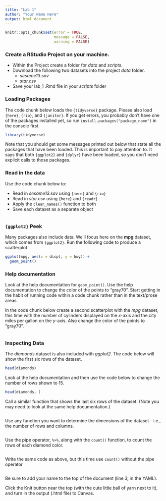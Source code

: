 ```yaml
---
title: "Lab 1"
author: "Your Name Here"
output: html_document
---
```


```r
knitr::opts_chunk$set(error = TRUE,
                      message = FALSE,
                      warning = FALSE)
```

### Create a RStudio Project on your machine.

* Within the Project create a folder for *data* and *scripts*.
* Download the following two datasets into the project *data* folder.
  + *sesame13.sav*
  + *star.csv*
* Save your lab_1 .Rmd file in your *scripts* folder

### Loading Packages

The code chunk below loads the `{tidyverse}` package. Please also load `{here}`, `{rio}`, and `{janitor}`. 
If you get errors, you probably don't have one of the packages installed yet, so run `install.packages("package_name")` in the console first.

```r
library(tidyverse)
```

Note that you should get some messages printed out below that state all the packages that have been loaded. This is important to pay attention to. It says that both `{ggplot2}` and `{dplyr}` have been loaded, so you don't need explicit 
calls to those packages.

### Read in the data

Use the code chunk below to:

* Read in *sesame13.sav* using `{here}` and `{rio}`
* Read in *star.csv* using `{here}` and `{readr}`
* Apply the `clean_names()` function to both
* Save each dataset as a separate object

```r

```

### `{ggplot2}` Peek

Many packages also include data. We'll focus here on the **mpg** dataset, which comes from `{ggplot2}`. Run the following code to produce a scatterplot 

```r
ggplot(mpg, aes(x = displ, y = hwy)) +
  geom_point()
```

### Help documentation

Look at the help documentation for `geom_point()`. Use the help documentation to change the color of the points to "gray70". Start getting in the habit of running code within a code chunk rather than in the text/prose areas.  

In the code chunk below create a second scatterplot with the *mpg* dataset, this time with the number of cylinders displayed on the *x*-axis and the city miles per gallon on the *y*-axis. Also change the color of the points to "gray70".

```r

```

### Inspecting Data

The *diamonds* dataset is also included with *ggplot2*. The code below will show the first six rows of the dataset.

```r
head(diamonds)
```

Look at the help documentation and then use the code below to change the number of rows shown to 15.

```r

head(diamonds, )
```

Call a similar function that shows the last six rows of the dataset. (Note you may need to look at the same help documentation.)

```r

```

Use any function you want to determine the dimensions of the dataset - i.e., the number of rows and columns.

```r

```

Use the pipe operator, `%>%`, along with the `count()` function, to count the rows of each diamond color. 

```r

```

Write the same code as above, but this time use `count()` without the pipe operator

```r

```

Be sure to add your name to the top of the document (line 3, in the YAML).

Click the Knit button near the top (with the cute little ball of yarn next to it), and turn in the output (.html file) to Canvas. 
